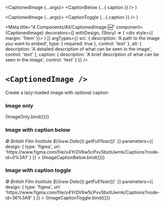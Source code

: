 

  <CaptionedImage {...args}>
    <CaptionBelow {...{ caption }} />
  </CaptionedImage>
)

  <CaptionedImage {...args}>
    <CaptionToggle {...{ caption }} />
  </CaptionedImage>
)

<Meta
  title="4 Components/All/CaptionedImage 🆕"
  component={CaptionedImage}
  decorators={[
    withDesign,
    (Story) => (
      <div style={{ margin: '1rem' }}>
        <Story />
      </div>
    )
  ]}
  argTypes={{
    src: {
      description: 'A path to the image you want to embed',
      type: {
        required: true
      },
      control: 'text'
    },
    alt: {
      description: 'A detailed description of what can be seen in the image',
      control: 'text'
    },
    caption: {
      description: 'A brief description of what can be seen in the image',
      control: 'text'
    }
  }}
/>

# `<CaptionedImage />`
Create a lazy-loaded image with optional caption

### Image only

<Canvas>
  <Story
    name="Image Only"
    args={{
      src: 'https://dummyimage.com/420x266/ccc/999',
      alt: `A mid-grey placeholder image with dimensions 420 x 266 shown in dark-grey text. © British Film Institute ${(new Date()).getFullYear()}`
    }}
    parameters={{
      controls: {
        exclude: ['caption']
      }
    }}
  >
    {ImageOnly.bind({})}
  </Story>
</Canvas>

<ArgsTable story="Image Only" />

### Image with caption below

<Canvas>
  <Story
    name="Image Caption Below"
    args={{
      src: 'https://dummyimage.com/420x266/ccc/999',
      alt: `A mid-grey placeholder image with dimensions 420 x 266 shown in dark-grey text. © British Film Institute ${(new Date()).getFullYear()}`,
      caption: `A placeholder image. <br /><cite>© British Film Institute ${(new Date()).getFullYear()}</cite>`
    }}
    parameters={{
      design: {
        type: 'figma',
        url: 'https://www.figma.com/file/x4YrDV6w5cPvvSbxtIJwmk/Captions?node-id=0%3A1'
      }
    }}
  >
    {ImageCaptionBelow.bind({})}
  </Story>
</Canvas>

<ArgsTable story="Image Caption Below" />

### Image with caption toggle

<Canvas>
  <Story
    name="Image Caption Toggle"
    args={{
      src: 'https://dummyimage.com/420x266/ccc/999',
      alt: `A mid-grey placeholder image with dimensions 420 x 266 shown in dark-grey text. © British Film Institute ${(new Date()).getFullYear()}`,
      caption: `A placeholder image. <br /><cite>© British Film Institute ${(new Date()).getFullYear()}</cite>`
    }}
    parameters={{
      design: {
        type: 'figma',
        url: 'https://www.figma.com/file/x4YrDV6w5cPvvSbxtIJwmk/Captions?node-id=36%3A9'
      }
    }}
  >
    {ImageCaptionToggle.bind({})}
  </Story>
</Canvas>

<ArgsTable story="Image Caption Toggle" />
